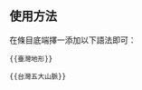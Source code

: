<noinclude>{{template doc page viewed directly}}</noinclude>

== 使用方法 ==
在條目底端擇一添加以下語法即可：
<pre>{{臺灣地形}}</pre>
<pre>{{台灣五大山脈}}</pre>

<includeonly>
[[Category:台灣地理模板|{{PAGENAME}}]]
</includeonly>